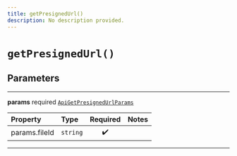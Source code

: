 ```yaml
---
title: getPresignedUrl()
description: No description provided.
---
```


# `getPresignedUrl()`

## Parameters

---

**params** <span className="optional-status">required</span> [`ApiGetPresignedUrlParams`](/reference/javascript/storage/types/api-get-presigned-url-params)

| Property                                          | Type     | Required | Notes |
| :------------------------------------------------ | :------- | :------: | :---- |
| <span className="light-grey">params.</span>fileId | `string` |    ✔️    |       |

---
